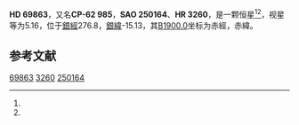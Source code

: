 {{Starbox begin
| name = HD 69863
}}
{{Starbox observe
| epoch = [[J2000.0|J2000.0]]
| constell = {{星座名待查}}<ref name=SIMBAD>{{cite web
 | url=http://simbad.u-strasbg.fr/simbad/sim-id?Ident=HR+3260
 | title =Pulsating variable Star
 | publisher=Centre de Données astronomiques de Strasbourg
 | work=SIMBAD
 | accessdate=2012-07-13}}</ref><ref name=DATA>{{cite web
 | url=http://vizier.u-strasbg.fr/viz-bin/VizieR-5?-out.add=.&-source=5050&-corr=PK=HR&-out.max=9999&HR=3260
 | title=VizieR Detailed Page
 | accessdate=2012-07-13
 | archive-date=2016-03-04
 | archive-url=https://web.archive.org/web/20160304211649/http://vizier.u-strasbg.fr/viz-bin/VizieR-5?-out.add=.&-source=5050&-corr=PK=HR&-out.max=9999&HR=3260
 | dead-url=no
 }}</ref>
| 星官 = 
| ra = {{RA|8|15|15.9}}<ref name=SIMBAD /><ref name=DATA />
| dec = {{DEC|-62|54|57}}<ref name=SIMBAD /><ref name=DATA />
| appmag_v = 5.16<ref name=SIMBAD /><ref name=DATA />
}}
{{Starbox character
| class = A2V<ref name=SIMBAD /><ref name=DATA />
| b-v = 0.09<ref name=SIMBAD /><ref name=DATA />
| u-b = 0.1<ref name=SIMBAD /><ref name=DATA />
| r-i = <ref name=SIMBAD /><ref name=DATA />
| variable = 
}}
{{Starbox astrometry
| radial_v = 0.1
| prop_mo_ra = 4
| parallax = 0.031
| p_error = 
}}
{{Starbox catalog
| names =CP-62 985，[[SAO星表|SAO]] 250164，[[HD星表|HD]] 69863，[[HR星表|HR]] 3260}}
{{Starbox reference |Simbad=HR+3260}}
{{Starbox end}}

'''HD 69863'''，又名'''CP-62 985'''，'''SAO 250164'''、'''HR 3260'''，是一颗恒星<ref name=SIMBAD /><ref name=DATA />，视星等为5.16，位于[[銀道座標系|銀經]]276.8，[[銀道座標系|銀緯]]-15.13，其[[B1900.0|B1900.0]]坐标为赤經{{RA|8|13|45}}，赤緯{{DEC|-62|-15.13|25}}。

== 参考文献 ==
{{reflist}}

{{star-stub}}

[[Category:HD和HDE天體|69863]]
[[Category:HR天體|3260]]
[[Category:SAO天體|250164]]